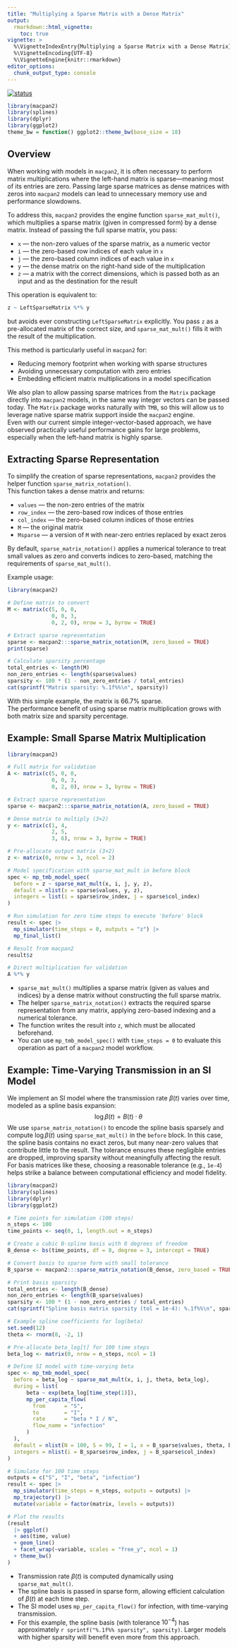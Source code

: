 ```yaml
---
title: "Multiplying a Sparse Matrix with a Dense Matrix"
output: 
  rmarkdown::html_vignette:
    toc: true
vignette: >
  %\VignetteIndexEntry{Multiplying a Sparse Matrix with a Dense Matrix}
  %\VignetteEncoding{UTF-8}
  %\VignetteEngine{knitr::rmarkdown}
editor_options: 
  chunk_output_type: console
---
```


[![status](https://img.shields.io/badge/status-mature%20draft-yellow)](https://canmod.github.io/macpan2/articles/vignette-status#mature-draft)

```r
library(macpan2)
library(splines)
library(dplyr)
library(ggplot2)
theme_bw = function() ggplot2::theme_bw(base_size = 18)
```

## Overview

When working with models in `macpan2`, it is often necessary to perform matrix multiplications where the left-hand matrix is sparse—meaning most of its entries are zero. Passing large sparse matrices as dense matrices with zeros into `macpan2` models can lead to unnecessary memory use and performance slowdowns.

To address this, `macpan2` provides the engine function `sparse_mat_mult()`, which multiplies a sparse matrix (given in compressed form) by a dense matrix. Instead of passing the full sparse matrix, you pass:

- `x` — the non-zero values of the sparse matrix, as a numeric vector
- `i` — the zero-based row indices of each value in `x`
- `j` — the zero-based column indices of each value in `x`
- `y` — the dense matrix on the right-hand side of the multiplication
- `z` — a matrix with the correct dimensions, which is passed both as an input and as the destination for the result

This operation is equivalent to:
```r
z ~ LeftSparseMatrix %*% y
```
but avoids ever constructing `LeftSparseMatrix` explicitly.  You pass `z` as a pre-allocated matrix of the correct size, and `sparse_mat_mult()` fills it with the result of the multiplication.

This method is particularly useful in `macpan2` for:

- Reducing memory footprint when working with sparse structures
- Avoiding unnecessary computation with zero entries
- Embedding efficient matrix multiplications in a model specification

We also plan to allow passing sparse matrices from the `Matrix` package directly into `macpan2` models, in the same way integer vectors can be passed today. The `Matrix` package works naturally with `TMB`, so this will allow us to leverage native sparse matrix support inside the `macpan2` engine.  
Even with our current simple integer-vector-based approach, we have observed practically useful performance gains for large problems, especially when the left-hand matrix is highly sparse.

## Extracting Sparse Representation

To simplify the creation of sparse representations, `macpan2` provides the helper function `sparse_matrix_notation()`.  
This function takes a dense matrix and returns:

- `values` — the non-zero entries of the matrix
- `row_index` — the zero-based row indices of those entries
- `col_index` — the zero-based column indices of those entries
- `M` — the original matrix
- `Msparse` — a version of `M` with near-zero entries replaced by exact zeros  

By default, `sparse_matrix_notation()` applies a numerical tolerance to treat small values as zero and converts indices to zero-based, matching the requirements of `sparse_mat_mult()`.

Example usage:
```r
library(macpan2)

# Define matrix to convert
M <- matrix(c(5, 0, 0,
              0, 0, 3,
              0, 2, 0), nrow = 3, byrow = TRUE)

# Extract sparse representation
sparse <- macpan2:::sparse_matrix_notation(M, zero_based = TRUE)
print(sparse)

# Calculate sparsity percentage
total_entries <- length(M)
non_zero_entries <- length(sparse$values)
sparsity <- 100 * (1 - non_zero_entries / total_entries)
cat(sprintf("Matrix sparsity: %.1f%%\n", sparsity))
```

With this simple example, the matrix is 66.7% sparse.  
The performance benefit of using sparse matrix multiplication grows with both matrix size and sparsity percentage.

## Example: Small Sparse Matrix Multiplication

```r
library(macpan2)

# Full matrix for validation
A <- matrix(c(5, 0, 0,
              0, 0, 3,
              0, 2, 0), nrow = 3, byrow = TRUE)

# Extract sparse representation
sparse <- macpan2:::sparse_matrix_notation(A, zero_based = TRUE)

# Dense matrix to multiply (3×2)
y <- matrix(c(1, 4,
              2, 5,
              3, 6), nrow = 3, byrow = TRUE)

# Pre-allocate output matrix (3×2)
z <- matrix(0, nrow = 3, ncol = 2)

# Model specification with sparse_mat_mult in before block
spec <- mp_tmb_model_spec(
  before = z ~ sparse_mat_mult(x, i, j, y, z),
  default = nlist(x = sparse$values, y, z),
  integers = list(i = sparse$row_index, j = sparse$col_index)
)

# Run simulation for zero time steps to execute 'before' block
result <- spec |>
  mp_simulator(time_steps = 0, outputs = "z") |>
  mp_final_list()

# Result from macpan2
result$z

# Direct multiplication for validation
A %*% y
```

- `sparse_mat_mult()` multiplies a sparse matrix (given as values and indices) by a dense matrix without constructing the full sparse matrix.
- The helper `sparse_matrix_notation()` extracts the required sparse representation from any matrix, applying zero-based indexing and a numerical tolerance.
- The function writes the result into `z`, which must be allocated beforehand.
- You can use `mp_tmb_model_spec()` with `time_steps = 0` to evaluate this operation as part of a `macpan2` model workflow.

## Example: Time-Varying Transmission in an SI Model

We implement an SI model where the transmission rate $\beta(t)$ varies over time, modeled as a spline basis expansion:
$$
\log \beta(t) = B(t) \cdot \theta
$$
We use `sparse_matrix_notation()` to encode the spline basis sparsely and compute $\log \beta(t)$ using `sparse_mat_mult()` in the `before` block. In this case, the spline basis contains no exact zeros, but many near-zero values that contribute little to the result. The tolerance ensures these negligible entries are dropped, improving sparsity without meaningfully affecting the result. For basis matrices like these, choosing a reasonable tolerance (e.g., `1e-4`) helps strike a balance between computational efficiency and model fidelity.

```r
library(macpan2)
library(splines)
library(dplyr)
library(ggplot2)

# Time points for simulation (100 steps)
n_steps <- 100
time_points <- seq(0, 1, length.out = n_steps)

# Create a cubic B-spline basis with 8 degrees of freedom
B_dense <- bs(time_points, df = 8, degree = 3, intercept = TRUE)

# Convert basis to sparse form with small tolerance
B_sparse <- macpan2:::sparse_matrix_notation(B_dense, zero_based = TRUE, tol = 1e-4)

# Print basis sparsity
total_entries <- length(B_dense)
non_zero_entries <- length(B_sparse$values)
sparsity <- 100 * (1 - non_zero_entries / total_entries)
cat(sprintf("Spline basis matrix sparsity (tol = 1e-4): %.1f%%\n", sparsity))

# Example spline coefficients for log(beta)
set.seed(12)
theta <- rnorm(8, -2, 1)

# Pre-allocate beta_log[t] for 100 time steps
beta_log <- matrix(0, nrow = n_steps, ncol = 1)

# Define SI model with time-varying beta
spec <- mp_tmb_model_spec(
  before = beta_log ~ sparse_mat_mult(x, i, j, theta, beta_log),
  during = list(
      beta ~ exp(beta_log[time_step(1)]),
      mp_per_capita_flow(
        from      = "S",
        to        = "I",
        rate      = "beta * I / N",
        flow_name = "infection"
      )
  ),
  default = nlist(N = 100, S = 99, I = 1, x = B_sparse$values, theta, beta_log),
  integers = nlist(i = B_sparse$row_index, j = B_sparse$col_index)
)

# Simulate for 100 time steps
outputs = c("S", "I", "beta", "infection")
result <- spec |>
  mp_simulator(time_steps = n_steps, outputs = outputs) |>
  mp_trajectory() |> 
  mutate(variable = factor(matrix, levels = outputs))

# Plot the results
(result
  |> ggplot()
  + aes(time, value)
  + geom_line()
  + facet_wrap(~variable, scales = "free_y", ncol = 1)
  + theme_bw()
)
```

- Transmission rate $\beta(t)$ is computed dynamically using `sparse_mat_mult()`.
- The spline basis is passed in sparse form, allowing efficient calculation of $\beta(t)$ at each time step.
- The SI model uses `mp_per_capita_flow()` for infection, with time-varying transmission.
- For this example, the spline basis (with tolerance $10^{-4}$) has approximately `r sprintf("%.1f%% sparsity", sparsity)`.
  Larger models with higher sparsity will benefit even more from this approach.
